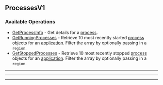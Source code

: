 
## ProcessesV1

### Available Operations

* [GetProcessInfo](/resources/processes_v1/get_process_info) - Get details for a [process](https://hathora.dev/docs/concepts/hathora-entities#process).
* [GetRunningProcesses](/resources/processes_v1/get_running_processes) - Retrieve 10 most recently started [process](https://hathora.dev/docs/concepts/hathora-entities#process) objects for an [application](https://hathora.dev/docs/concepts/hathora-entities#application). Filter the array by optionally passing in a `region`.
* [GetStoppedProcesses](/resources/processes_v1/get_stopped_processes) - Retrieve 10 most recently stopped [process](https://hathora.dev/docs/concepts/hathora-entities#process) objects for an [application](https://hathora.dev/docs/concepts/hathora-entities#application). Filter the array by optionally passing in a `region`.

---
<GetProcessInfo />

---
<GetRunningProcesses />

---
<GetStoppedProcesses />
